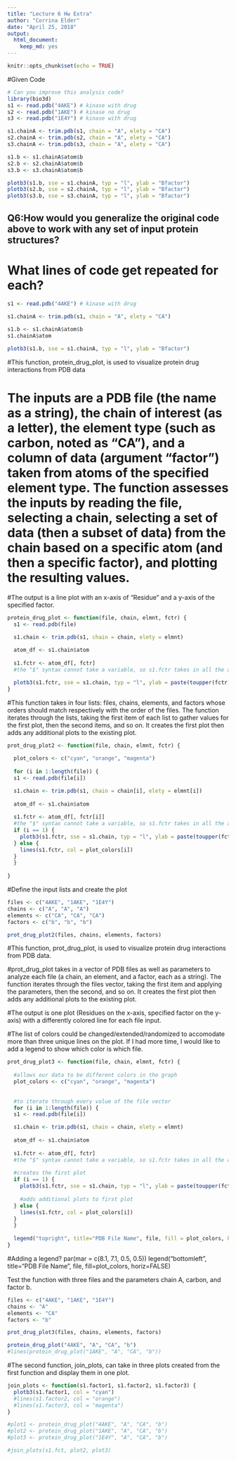 ```yaml
---
title: "Lecture 6 Hw Extra"
author: "Corrina Elder"
date: "April 25, 2018"
output: 
  html_document: 
    keep_md: yes
---
```



```r
knitr::opts_chunk$set(echo = TRUE)
```

#Given Code
```r
# Can you improve this analysis code?
library(bio3d)
s1 <- read.pdb("4AKE") # kinase with drug
s2 <- read.pdb("1AKE") # kinase no drug
s3 <- read.pdb("1E4Y") # kinase with drug

s1.chainA <- trim.pdb(s1, chain = "A", elety = "CA")
s2.chainA <- trim.pdb(s2, chain = "A", elety = "CA")
s3.chainA <- trim.pdb(s3, chain = "A", elety = "CA")

s1.b <- s1.chainA$atom$b
s2.b <- s2.chainA$atom$b
s3.b <- s3.chainA$atom$b

plotb3(s1.b, sse = s1.chainA, typ = "l", ylab = "Bfactor")
plotb3(s2.b, sse = s2.chainA, typ = "l", ylab = "Bfactor")
plotb3(s3.b, sse = s3.chainA, typ = "l", ylab = "Bfactor")
```

## Q6:How would you generalize the original code above to work with any set of input protein structures?

# What lines of code get repeated for each?

```r
s1 <- read.pdb("4AKE") # kinase with drug

s1.chainA <- trim.pdb(s1, chain = "A", elety = "CA")

s1.b <- s1.chainA$atom$b
s1.chainA$atom

plotb3(s1.b, sse = s1.chainA, typ = "l", ylab = "Bfactor")
```


#This function, protein_drug_plot, is used to visualize protein drug interactions from PDB data

# The inputs are a PDB file (the name as a string), the chain of interest (as a letter), the element type (such as carbon, noted as "CA"), and a column of data (argument "factor") taken from atoms of the specified element type. The function assesses the inputs by reading the file, selecting a chain, selecting a set of data (then a subset of data) from the chain based on a specific atom (and then a specific factor), and plotting the resulting values.

#The output is a line plot with an x-axis of "Residue" and a y-axis of the specified factor. 


```r
protein_drug_plot <- function(file, chain, elmnt, fctr) {
  s1 <- read.pdb(file)

  s1.chain <- trim.pdb(s1, chain = chain, elety = elmnt)
  
  atom_df <- s1.chain$atom
  
  s1.fctr <- atom_df[, fctr] 
  #the "$" syntax cannot take a variable, so s1.fctr takes in all the atom    information and selects an entire column based on the factor input

  plotb3(s1.fctr, sse = s1.chain, typ = "l", ylab = paste(toupper(fctr), "factor", sep = ""))
}
```

    
#This function takes in four lists: files, chains, elements, and factors whose orders should match respectively with the order of the files. The function iterates through the lists, taking the first item of each list to gather values for the first plot, then the second items, and so on. It creates the first plot then adds any additional plots to the existing plot.    
```r
prot_drug_plot2 <- function(file, chain, elmnt, fctr) {
  
  plot_colors <- c("cyan", "orange", "magenta")
  
  for (i in 1:length(file)) {
  s1 <- read.pdb(file[i])

  s1.chain <- trim.pdb(s1, chain = chain[i], elety = elmnt[i])
  
  atom_df <- s1.chain$atom
  
  s1.fctr <- atom_df[, fctr[i]] 
  #the "$" syntax cannot take a variable, so s1.fctr takes in all the atom information and selects an entire column based on the factor input
  if (i == 1) {
    plotb3(s1.fctr, sse = s1.chain, typ = "l", ylab = paste(toupper(fctr), "factor", sep = ""), col = plot_colors[i])
  } else {
    lines(s1.fctr, col = plot_colors[i])
  }
  }
  
}
```

#Define the input lists and create the plot
```r
files <- c("4AKE", "1AKE", "1E4Y")
chains <- c("A", "A", "A")
elements <- c("CA", "CA", "CA")
factors <- c("b", "b", "b")

prot_drug_plot2(files, chains, elements, factors)
```

#This function, prot_drug_plot, is used to visualize protein drug interactions from PDB data.

#prot_drug_plot takes in a vector of PDB files as well as parameters to analyze each file (a chain, an element, and a factor, each as a string). The function iterates through the files vector, taking the first item and applying the parameters, then the second, and so on. It creates the first plot then adds any additional plots to the existing plot. 

#The output is one plot (Residues on the x-axis, specified factor on the y-axis) with a differently colored line for each file input.

#The list of colors could be changed/extended/randomized to accomodate more than three unique lines on the plot. If I had more time, I would like to add a legend to show which color is which file.

```r
prot_drug_plot3 <- function(file, chain, elmnt, fctr) {
  
  #allows our data to be different colors in the graph
  plot_colors <- c("cyan", "orange", "magenta")
  
  
  #to iterate through every value of the file vector
  for (i in 1:length(file)) {
  s1 <- read.pdb(file[i])

  s1.chain <- trim.pdb(s1, chain = chain, elety = elmnt)
  
  atom_df <- s1.chain$atom
  
  s1.fctr <- atom_df[, fctr] 
  #the "$" syntax cannot take a variable, so s1.fctr takes in all the atom information and selects an entire column based on the factor input
  
  #creates the first plot
  if (i == 1) {
    plotb3(s1.fctr, sse = s1.chain, typ = "l", ylab = paste(toupper(fctr), "factor", sep = ""), col = plot_colors[i])
    
    #adds additional plots to first plot
  } else {
    lines(s1.fctr, col = plot_colors[i])
  }
  }
  
  legend("topright", title="PDB File Name", file, fill = plot_colors, horiz=TRUE, cex = 0.5, inset = c(0.03, 0.06))
}
```

#Adding a legend?
par(mar = c(8.1, 7.1, 0.5, 0.5))
legend("bottomleft", title="PDB File Name",
  	file, fill=plot_colors, horiz=FALSE)

Test the function with three files and the parameters chain A, carbon, and factor b.

    
```r
files <- c("4AKE", "1AKE", "1E4Y")
chains <- "A"
elements <- "CA"
factors <- "b"

prot_drug_plot3(files, chains, elements, factors)
```
    


```r
protein_drug_plot("4AKE", "A", "CA", "b")
#lines(protein_drug_plot("1AKE", "A", "CA", "b"))
```

#The second function, join_plots, can take in three plots created from the first function and display them in one plot.
```r
join_plots <- function(s1.factor1, s1.factor2, s1.factor3) {
  plotb3(s1.factor1, col = "cyan")
  #lines(s1.factor2, col = "orange")
  #lines(s1.factor3, col = "magenta")
}
```

```r
#plot1 <- protein_drug_plot("4AKE", "A", "CA", "b")
#plot2 <- protein_drug_plot("1AKE", "A", "CA", "b")
#plot3 <- protein_drug_plot("1E4Y", "A", "CA", "b")

#join_plots(s1.fct, plot2, plot3)
```